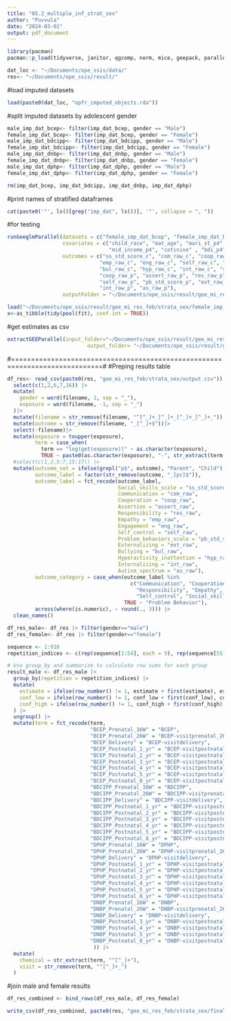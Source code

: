 ```yaml
---
title: "05.2_multiple_inf_strat_sex"
author: "Puvvula"
date: "2024-03-01"
output: pdf_document
---
```


```r
library(pacman)
pacman::p_load(tidyverse, janitor, qgcomp, norm, mice, geepack, parallel)

dat_loc <- "~/Documents/ope_ssis/data/"
res<- "~/Documents/ope_ssis/result/"
```

#load imputed datasets
```r
load(paste0(dat_loc, "opfr_imputed_objects.rda"))
```

#split imputed datasets by adolescent gender
```r
male_imp_dat_bcep<- filter(imp_dat_bcep, gender == "Male")
female_imp_dat_bcep<- filter(imp_dat_bcep, gender == "Female")
male_imp_dat_bdcipp<- filter(imp_dat_bdcipp, gender == "Male")
female_imp_dat_bdcipp<- filter(imp_dat_bdcipp, gender == "Female")
male_imp_dat_dnbp<- filter(imp_dat_dnbp, gender == "Male")
female_imp_dat_dnbp<- filter(imp_dat_dnbp, gender == "Female")
male_imp_dat_dphp<- filter(imp_dat_dphp, gender == "Male")
female_imp_dat_dphp<- filter(imp_dat_dphp, gender == "Female")

rm(imp_dat_bcep, imp_dat_bdcipp, imp_dat_dnbp, imp_dat_dphp)
```

#print names of stratified dataframes
```r
cat(paste0('"', ls()[grep("imp_dat", ls())], '"', collapse = ", "))

```

#for testing
```r
runGeeglmParallel(datasets = c("female_imp_dat_bcep", "female_imp_dat_bdcipp", "female_imp_dat_dnbp", "female_imp_dat_dphp", "male_imp_dat_bcep", "male_imp_dat_bdcipp", "male_imp_dat_dnbp", "male_imp_dat_dphp"), 
                  covariates = c("child_race", "mat_age", "mari_st_p4", "mom_edu_p4_cat",
                                 "mid_income_p4", "cotinine" , "bdi_p4", "lead", "rfr_gs_t"),
                  outcomes = c("ss_std_score_c", "com_raw_c", "coop_raw_c", "assert_raw_c","res_raw_c",
                              "emp_raw_c", "eng_raw_c", "self_raw_c", "pb_std_score_c", "ext_raw_c",
                              "bul_raw_c", "hyp_raw_c", "int_raw_c", "ss_std_score_p", "com_raw_p",
                              "coop_raw_p", "assert_raw_p", "res_raw_p", "emp_raw_p", "eng_raw_p",
                              "self_raw_p", "pb_std_score_p", "ext_raw_p", "bul_raw_p", "hyp_raw_p",
                              "int_raw_p", "as_raw_p"),
                  outputFolder = "~/Documents/ope_ssis/result/gee_mi_res_feb/strata_sex")
```

```r
load("~/Documents/ope_ssis/result/gee_mi_res_feb/strata_sex/female_imp_dat_dphp_as_raw_p_dphp.rda")
x<-as_tibble(tidy(pool(fit), conf.int = TRUE))
```


#get estimates as csv
```r
extractGEEParallel(input_folder="~/Documents/ope_ssis/result/gee_mi_res_feb/strata_sex", 
                          output_folder= "~/Documents/ope_ssis/result/gee_mi_res_feb/strata_sex")
```

#=============================================================================#
#Preping results table
```r
df_res<- read_csv(paste0(res, "gee_mi_res_feb/strata_sex/output.csv")) |>
  select(c(1,2,6,7,16)) |>
  mutate(
    gender = word(filename, 1, sep = "_"),
    exposure = word(filename, -1, sep = "_")
  )|>
  mutate(filename = str_remove(filename, "^[^_]+_[^_]+_[^_]+_[^_]+_"))|>
  mutate(outcome = str_remove(filename, "_[^_]+$"))|>
  select(-filename)|>
  mutate(exposure = toupper(exposure),
         term = case_when(
           term == "log(get(exposure))" ~ as.character(exposure),
           TRUE ~ paste0(as.character(exposure), "-", str_extract(term, "(?<=:)[^:]+$")))) |>
  #select(c(1,2,5:7,15:17)) |>
  mutate(outcome_set = ifelse(grepl("p$", outcome), "Parent", "Child"),
         outcome_label = factor(str_remove(outcome, "_[pc]$")),
         outcome_label = fct_recode(outcome_label,
                                    Social_skills_scale = "ss_std_score",
                                    Communication = "com_raw",
                                    Cooperation = "coop_raw",
                                    Assertion = "assert_raw",
                                    Responsibility = "res_raw",
                                    Empathy = "emp_raw",
                                    Engagement = "eng_raw",
                                    Self_control = "self_raw",
                                    Problem_behaviors_scale = "pb_std_score",
                                    Externalizing = "ext_raw",
                                    Bullying = "bul_raw",
                                    Hyperactivity_inattention = "hyp_raw",
                                    Internalizing = "int_raw",
                                    Autism_spectrum = "as_raw"),
         outcome_category = case_when(outcome_label %in% 
                                        c("Communication", "Cooperation", "Assertion", 
                                          "Responsibility", "Empathy", "Engagement", 
                                          "Self_control", "Social_skills_scale") ~ "Social Skills",
                                      TRUE ~ "Problem Behavior"),
         across(where(is.numeric), ~ round(., 3))) |>
  clean_names() 

df_res_male<- df_res |> filter(gender=="male")
df_res_female<- df_res |> filter(gender=="female")
```

```r
sequence <- 1:918
repetition_indices <- c(rep(sequence[1:54], each = 9), rep(sequence[55:81], each = 7), rep(sequence[82:108], each = 9))

# Use group_by and summarize to calculate row sums for each group
result_male <- df_res_male |>
  group_by(repetition = repetition_indices) |>
  mutate(
    estimate = ifelse(row_number() != 1, estimate + first(estimate), estimate),
    conf_low = ifelse(row_number() != 1, conf_low + first(conf_low), conf_low),
    conf_high = ifelse(row_number() != 1, conf_high + first(conf_high), conf_high)
  ) |>
  ungroup() |>
  mutate(term = fct_recode(term,
                           "BCEP_Prenatal_16W" = "BCEP",
                           "BCEP_Prenatal_26W" = "BCEP-visitprenatal_26W",
                           "BCEP_Delivery" = "BCEP-visitdelivery",
                           "BCEP_Postnatal_1_yr" = "BCEP-visitpostnatal_1_yr",
                           "BCEP_Postnatal_2_yr" = "BCEP-visitpostnatal_2_yr",
                           "BCEP_Postnatal_3_yr" = "BCEP-visitpostnatal_3_yr",
                           "BCEP_Postnatal_4_yr" = "BCEP-visitpostnatal_4_yr",
                           "BCEP_Postnatal_5_yr" = "BCEP-visitpostnatal_5_yr",
                           "BCEP_Postnatal_8_yr" = "BCEP-visitpostnatal_8_yr",
                           "BDCIPP_Prenatal_16W" = "BDCIPP",
                           "BDCIPP_Prenatal_26W" = "BDCIPP-visitprenatal_26W",
                           "BDCIPP_Delivery" = "BDCIPP-visitdelivery",
                           "BDCIPP_Postnatal_1_yr" = "BDCIPP-visitpostnatal_1_yr",
                           "BDCIPP_Postnatal_2_yr" = "BDCIPP-visitpostnatal_2_yr",
                           "BDCIPP_Postnatal_3_yr" = "BDCIPP-visitpostnatal_3_yr",
                           "BDCIPP_Postnatal_4_yr" = "BDCIPP-visitpostnatal_4_yr",
                           "BDCIPP_Postnatal_5_yr" = "BDCIPP-visitpostnatal_5_yr",
                           "BDCIPP_Postnatal_8_yr" = "BDCIPP-visitpostnatal_8_yr",
                           "DPHP_Prenatal_16W" = "DPHP",
                           "DPHP_Prenatal_26W" = "DPHP-visitprenatal_26W",
                           "DPHP_Delivery" = "DPHP-visitdelivery",
                           "DPHP_Postnatal_1_yr" = "DPHP-visitpostnatal_1_yr",
                           "DPHP_Postnatal_2_yr" = "DPHP-visitpostnatal_2_yr",
                           "DPHP_Postnatal_3_yr" = "DPHP-visitpostnatal_3_yr",
                           "DPHP_Postnatal_4_yr" = "DPHP-visitpostnatal_4_yr",
                           "DPHP_Postnatal_5_yr" = "DPHP-visitpostnatal_5_yr",
                           "DPHP_Postnatal_8_yr" = "DPHP-visitpostnatal_8_yr",
                           "DNBP_Prenatal_16W" = "DNBP",
                           "DNBP_Prenatal_26W" = "DNBP-visitprenatal_26W",
                           "DNBP_Delivery" = "DNBP-visitdelivery",
                           "DNBP_Postnatal_3_yr" = "DNBP-visitpostnatal_3_yr",
                           "DNBP_Postnatal_4_yr" = "DNBP-visitpostnatal_4_yr",
                           "DNBP_Postnatal_5_yr" = "DNBP-visitpostnatal_5_yr",
                           "DNBP_Postnatal_8_yr" = "DNBP-visitpostnatal_8_yr"
                            )) |>
  mutate(
    chemical = str_extract(term, "^[^_]+"),
    visit = str_remove(term, "^[^_]+_")
  )
```

#join male and female results
```r
df_res_combined <- bind_rows(df_res_male, df_res_female)

write_csv(df_res_combined, paste0(res, "gee_mi_res_feb/strata_sex/final_est_ci.csv"))
```


